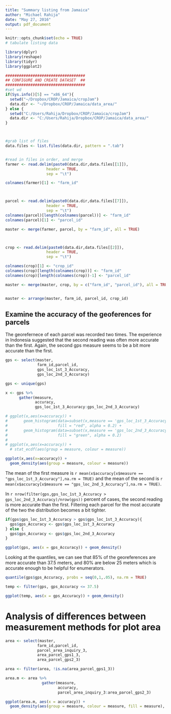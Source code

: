 ```yaml
---
title: "Summary listing from Jamaica"
author: "Michael Rahija"
date: "May 27, 2016"
output: pdf_document
---
```


```r
knitr::opts_chunk$set(echo = TRUE)
# tabulate listing data

library(dplyr)
library(reshape)
library(tidyr)
library(ggplot2)

```


```r
###################################
## CONFIGURE AND CREATE DATASET  ##
###################################
#set wd
if(Sys.info()[5] == "x86_64"){
  setwd("~/Dropbox/CROP/Jamaica/cropJam")
  data.dir <- "~/Dropbox/CROP/Jamaica/data_area/"
} else {
  setwd("C:/Users/Rahija/Dropbox/CROP/Jamaica/cropJam")
  data.dir <- "C:/Users/Rahija/Dropbox/CROP/Jamaica/data_area/"
}



#grab list of files
data.files <- list.files(data.dir, pattern = ".tab")


#read in files in order, and merge
farmer <- read.delim(paste0(data.dir,data.files[[1]]),
                  header = TRUE,
                  sep = "\t")

colnames(farmer)[1] <- "farm_id"



parcel <- read.delim(paste0(data.dir,data.files[[7]]),
                  header = TRUE,
                  sep = "\t")
colnames(parcel)[length(colnames(parcel))] <- "farm_id"
colnames(parcel)[1] <- "parcel_id"

master <- merge(farmer, parcel, by = "farm_id", all = TRUE)



crop <- read.delim(paste0(data.dir,data.files[[2]]),
                  header = TRUE,
                  sep = "\t")

colnames(crop)[1] <- "crop_id"
colnames(crop)[length(colnames(crop))] <- "farm_id"
colnames(crop)[length(colnames(crop))-1] <- "parcel_id"

master <- merge(master, crop, by = c("farm_id", "parcel_id"), all = TRUE)


master <- arrange(master, farm_id, parcel_id, crop_id)

```

## Examine the accuracy of the geoferences for parcels
The georefernece of each parcel was recorded two times. The experience in Indonesia suggested that the second reading was often more accurate than the first. Again, the second gps measure seems to be a bit more accurate than the first. 

```r

gps <- select(master, 
              farm_id,parcel_id,
              gps_loc_1st_3_Accuracy,
              gps_loc_2nd_3_Accuracy)

gps <- unique(gps)

x <- gps %>% 
      gather(measure, 
             accuracy, 
             gps_loc_1st_3_Accuracy:gps_loc_2nd_3_Accuracy)

# ggplot(x,aes(x=accuracy)) + 
#       geom_histogram(data=subset(x,measure == 'gps_loc_1st_3_Accuracy'),
#                      fill = "red", alpha = 0.2) +
#       geom_histogram(data=subset(x,measure == 'gps_loc_2nd_3_Accuracy'),
#                      fill = "green", alpha = 0.2)
# 
# ggplot(x,aes(x=accuracy)) + 
  # stat_ecdf(aes(group = measure, colour = measure)) 

ggplot(x,aes(x=accuracy)) + 
  geom_density(aes(group = measure, colour = measure))
```

The mean of the first measure is `r mean(x$accuracy[x$measure == "gps_loc_1st_3_Accuracy"],na.rm = TRUE)` and the mean of the second is `r mean(x$accuracy[x$measure == "gps_loc_2nd_3_Accuracy"],na.rm = TRUE)`. 

In `r nrow(filter(gps,gps_loc_1st_3_Accuracy > gps_loc_2nd_3_Accuracy)/nrow(gps))` percent of cases, the second reading is more accurate than the first. Filtering each parcel for the most accurate of the two the distribution becomes a bit tighter. 

```r
if(gps$gps_loc_1st_3_Accuracy > gps$gps_loc_1st_3_Accuracy){
  gps$gps_Accuracy <- gps$gps_loc_1st_3_Accuracy
} else {
  gps$gps_Accuracy <- gps$gps_loc_2nd_3_Accuracy
}

ggplot(gps, aes(x = gps_Accuracy)) + geom_density()
```

Looking at the quantiles, we can see that 85% of the georeferences are more accurate than 37.5 meters, and 80% are below 25 meters which is accurate enough to be helpful for enumerators. 

```r
quantile(gps$gps_Accuracy, probs = seq(0,1,.05), na.rm = TRUE)

temp <- filter(gps, gps_Accuracy <= 37.5)

ggplot(temp, aes(x = gps_Accuracy)) + geom_density()
```

# Analysis of differences between measurement methods for plot area
```r
area <- select(master, 
              farm_id,parcel_id,
              parcel_area_inquiry_3,
              area_parcel_gps1_3,
              area_parcel_gps2_3)

area <- filter(area, !is.na(area_parcel_gps1_3))

area.m <- area %>%
                gather(measure,
                       accuracy,
                       parcel_area_inquiry_3:area_parcel_gps2_3)

ggplot(area.m, aes(x = accuracy)) + 
  geom_density(aes(group = measure, colour = measure, fill = measure), alpha = .2) 

```


